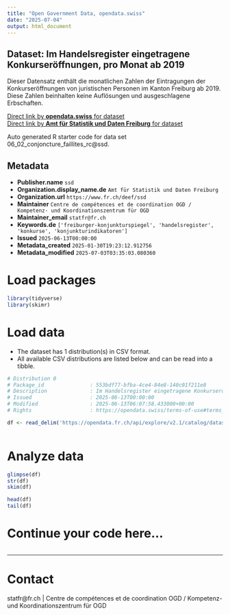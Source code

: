 ```yaml
---
title: "Open Government Data, opendata.swiss"
date: "2025-07-04"
output: html_document
---
```


## Dataset: Im Handelsregister eingetragene Konkurseröffnungen, pro Monat ab 2019

Dieser Datensatz enthält die monatlichen Zahlen der Eintragungen der Konkurseröffnungen von juristischen Personen im Kanton Freiburg ab 2019. Diese Zahlen beinhalten keine Auflösungen und ausgeschlagene Erbschaften.

[Direct link by **opendata.swiss** for dataset](https://opendata.swiss/de/dataset/im-handelsregister-eingetragene-konkurseroffnungen-pro-monat-ab-2019)<br>
[Direct link by **Amt für Statistik und Daten Freiburg** for dataset](https://opendata.fr.ch/explore/dataset/06_02_conjoncture_faillites_rc/)

Auto generated R starter code for data set 06_02_conjoncture_faillites_rc@ssd.

## Metadata

- **Publisher.name** `ssd`
- **Organization.display_name.de** `Amt für Statistik und Daten Freiburg`
- **Organization.url** `https://www.fr.ch/deef/ssd`
- **Maintainer** `Centre de compétences et de coordination OGD / Kompetenz- und Koordinationszentrum für OGD`
- **Maintainer_email** `statfr@fr.ch`
- **Keywords.de** `['freiburger-konjunkturspiegel', 'handelsregister', 'konkurse', 'konjunkturindikatoren']`
- **Issued** `2025-06-13T00:00:00`
- **Metadata_created** `2025-01-30T19:23:12.912756`
- **Metadata_modified** `2025-07-03T03:35:03.080360`


# Load packages

```r

library(tidyverse)
library(skimr)

```

# Load data

-   The dataset has 1 distribution(s) in CSV format.
-   All available CSV distributions are listed below and can be read into a tibble.

```r

# Distribution 0
# Package_id               : 553bdf77-bfba-4ce4-84e8-140c01f211e8
# Description              : Im Handelsregister eingetragene Konkurseröffnungen, pro Monat ab 2019 (csv)
# Issued                   : 2025-06-13T00:00:00
# Modified                 : 2025-06-13T06:07:58.433000+00:00
# Rights                   : https://opendata.swiss/terms-of-use#terms_by

df <- read_delim('https://opendata.fr.ch/api/explore/v2.1/catalog/datasets/06_02_conjoncture_faillites_rc/exports/csv?use_labels=true')



```

# Analyze data

```r

glimpse(df)
str(df)
skim(df)

head(df)
tail(df)

```

# Continue your code here...

```r

```

------------------------------------------------------------------------

# Contact

statfr@fr.ch | Centre de compétences et de coordination OGD / Kompetenz- und Koordinationszentrum für OGD
